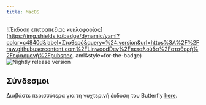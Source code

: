 ```yaml
---
title: MacOS
---
```


![Έκδοση επιτραπέζιας κυκλοφορίας](https://img.shields.io/badge/dynamic/yaml?color=c4840d&label=Σταθερό&query=%24.version&url=https%3A%2F%2Fraw.githubusercontent.com%2FLinwoodDev%2Fπεταλούδα%2Fσταθερή%2Fεφαρμογή%2Fpubspec. aml&style=for-the-badge)
![Nightly release version](https://img.shields.io/badge/dynamic/yaml?color=f7d28c&label=Nightly&query=%24.version&url=https%3A%2F%2Fraw.githubusercontent.com%2FLinwoodDev%2Fbutterfly%2Fnightly%2Fapp%2Fpubspec.yaml&style=for-the-badge)


## Σύνδεσμοι

<Tabs>
<TabItem label="Stable">
  <CardGrid>
    <DownloadButton href="https://github.com/LinwoodDev/butterfly/releases/download/stable/linwood-butterfly-macos.dmg" title="DMG"/>
    <DownloadButton href="https://github.com/LinwoodDev/butterfly/releases/download/stable/linwood-butterfly-macos.zip" title="Portable"/>
  </CardGrid>
</TabItem>
<TabItem label="Nightly">
  <CardGrid>
    <DownloadButton href="https://github.com/LinwoodDev/butterfly/releases/download/nightly/linwood-butterfly-macos.dmg" title="DMG"/>
    <DownloadButton href="https://github.com/LinwoodDev/butterfly/releases/download/nightly/linwood-butterfly-macos.zip" title="Portable"/>
  </CardGrid>
</TabItem>
</Tabs>

Διαβάστε περισσότερα για τη νυχτερινή έκδοση του Butterfly [here](/community/nightly).
